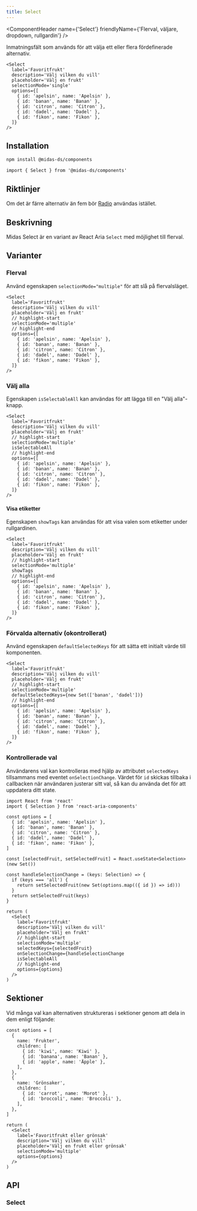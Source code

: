 ```yaml
---
title: Select
---
```



<ComponentHeader
  name={'Select'}
  friendlyName={'Flerval, väljare, dropdown, rullgardin'}
/>

Inmatningsfält som används för att välja ett eller flera fördefinerade alternativ.

```tsx
<Select
  label='Favoritfrukt'
  description='Välj vilken du vill'
  placeholder='Välj en frukt'
  selectionMode='single'
  options={[
    { id: 'apelsin', name: 'Apelsin' },
    { id: 'banan', name: 'Banan' },
    { id: 'citron', name: 'Citron' },
    { id: 'dadel', name: 'Dadel' },
    { id: 'fikon', name: 'Fikon' },
  ]}
/>
```

<div className='card'>
  <BasicExample />
</div>

## Installation

```bash npm2yarn
npm install @midas-ds/components
```

```tsx
import { Select } from '@midas-ds/components'
```

## Riktlinjer

Om det är färre alternativ än fem bör [Radio](./radio.mdx) användas istället.

## Beskrivning

Midas Select är en variant av React Aria `Select` med möjlighet till flerval.

## Varianter

### Flerval

Använd egenskapen `selectionMode="multiple"` för att slå på flervalsläget.

```tsx
<Select
  label='Favoritfrukt'
  description='Välj vilken du vill'
  placeholder='Välj en frukt'
  // highlight-start
  selectionMode='multiple'
  // highlight-end
  options={[
    { id: 'apelsin', name: 'Apelsin' },
    { id: 'banan', name: 'Banan' },
    { id: 'citron', name: 'Citron' },
    { id: 'dadel', name: 'Dadel' },
    { id: 'fikon', name: 'Fikon' },
  ]}
/>
```

<div className='card'>
  <BasicExample selectionMode='multiple' />
</div>

### Välj alla

Egenskapen `isSelectableAll` kan användas för att lägga till en "Välj alla"-knapp.

```tsx
<Select
  label='Favoritfrukt'
  description='Välj vilken du vill'
  placeholder='Välj en frukt'
  // highlight-start
  selectionMode='multiple'
  isSelectableAll
  // highlight-end
  options={[
    { id: 'apelsin', name: 'Apelsin' },
    { id: 'banan', name: 'Banan' },
    { id: 'citron', name: 'Citron' },
    { id: 'dadel', name: 'Dadel' },
    { id: 'fikon', name: 'Fikon' },
  ]}
/>
```

<div className='card'>
  <BasicExample
    selectionMode='multiple'
    isSelectableAll
  />
</div>

#### Visa etiketter

Egenskapen `showTags` kan användas för att visa valen som etiketter under rullgardinen.

```tsx
<Select
  label='Favoritfrukt'
  description='Välj vilken du vill'
  placeholder='Välj en frukt'
  // highlight-start
  selectionMode='multiple'
  showTags
  // highlight-end
  options={[
    { id: 'apelsin', name: 'Apelsin' },
    { id: 'banan', name: 'Banan' },
    { id: 'citron', name: 'Citron' },
    { id: 'dadel', name: 'Dadel' },
    { id: 'fikon', name: 'Fikon' },
  ]}
/>
```

<div className='card'>
  <BasicExample
    selectionMode='multiple'
    showTags
  />
</div>

### Förvalda alternativ (okontrollerat)

Använd egenskapen `defaultSelectedKeys` för att sätta ett initialt värde till komponenten.

```tsx
<Select
  label='Favoritfrukt'
  description='Välj vilken du vill'
  placeholder='Välj en frukt'
  // highlight-start
  selectionMode='multiple'
  defaultSelectedKeys={new Set(['banan', 'dadel'])}
  // highlight-end
  options={[
    { id: 'apelsin', name: 'Apelsin' },
    { id: 'banan', name: 'Banan' },
    { id: 'citron', name: 'Citron' },
    { id: 'dadel', name: 'Dadel' },
    { id: 'fikon', name: 'Fikon' },
  ]}
/>
```

<div className='card'>
  <BasicExample
    selectionMode='multiple'
    defaultSelectedKeys={new Set(['banan', 'dadel'])}
  />
</div>

### Kontrollerade val

Användarens val kan kontrolleras med hjälp av attributet `selectedKeys` tillsammans med eventet `onSelectionChange`.
Värdet för `id` skickas tillbaka i callbacken när användaren justerar sitt val, så kan du använda det för att uppdatera ditt state.

```tsx
import React from 'react'
import { Selection } from 'react-aria-components'

const options = [
  { id: 'apelsin', name: 'Apelsin' },
  { id: 'banan', name: 'Banan' },
  { id: 'citron', name: 'Citron' },
  { id: 'dadel', name: 'Dadel' },
  { id: 'fikon', name: 'Fikon' },
]

const [selectedFruit, setSelectedFruit] = React.useState<Selection>(new Set())

const handleSelectionChange = (keys: Selection) => {
  if (keys === 'all') {
    return setSelectedFruit(new Set(options.map(({ id }) => id)))
  }
  return setSelectedFruit(keys)
}

return (
  <Select
    label='Favoritfrukt'
    description='Välj vilken du vill'
    placeholder='Välj en frukt'
    // highlight-start
    selectionMode='multiple'
    selectedKeys={selectedFruit}
    onSelectionChange={handleSelectionChange
    isSelectableAll
    // highlight-end
    options={options}
  />
)
```

<div className='card'>
  <ControlledExample />
</div>

## Sektioner

Vid många val kan alternativen struktureras i sektioner genom att dela in dem enligt följande:

```tsx
const options = [
  {
    name: 'Frukter',
    children: [
      { id: 'kiwi', name: 'Kiwi' },
      { id: 'banana', name: 'Banan' },
      { id: 'apple', name: 'Äpple' },
    ],
  },
  {
    name: 'Grönsaker',
    children: [
      { id: 'carrot', name: 'Morot' },
      { id: 'broccoli', name: 'Broccoli' },
    ],
  },
]

return (
  <Select
    label='Favoritfrukt eller grönsak'
    description='Välj vilken du vill'
    placeholder='Välj en frukt eller grönsak'
    selectionMode='multiple'
    options={options}
  />
)
```

<div className='card'>
  <SectionedExample />
</div>

## API

### Select

<PropTable name='Select' />
